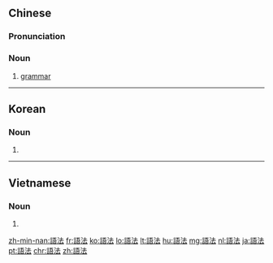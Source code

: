{{also|语法}}
==Chinese==
{{zh-forms|s=语法}}

===Pronunciation===
{{zh-pron
|m=yǔfǎ
|c=jyu5 faat3
|mn=qz:gír-hoat/tp,xm:gú-hoat/kh,zz:gí-hoat
|ma=zh-yǔfǎ.ogg
|cat=n
}}

===Noun===
{{zh-noun}}

# [[grammar]]

{{zh-cat|Grammar|Beginning}}

----

==Korean==
{{ko-hanjatab}}

===Noun===
{{ko-noun|hangeul=어법}}

# {{hanja form of|어법|[[grammar]]}}

----

==Vietnamese==
{{vi-hantutab}}

===Noun===
{{vi-hantu|pos=noun}}

# {{han tu form of|ngữ pháp|grammar}}

[[zh-min-nan:語法]]
[[fr:語法]]
[[ko:語法]]
[[lo:語法]]
[[lt:語法]]
[[hu:語法]]
[[mg:語法]]
[[nl:語法]]
[[ja:語法]]
[[pt:語法]]
[[chr:語法]]
[[zh:語法]]